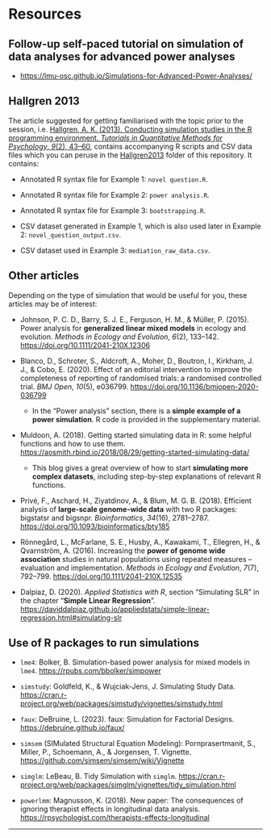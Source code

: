 # Resources
## Follow-up self-paced tutorial on simulation of data analyses for advanced power analyses
* <a href="https://lmu-osc.github.io/Simulations-for-Advanced-Power-Analyses/" target="_blank">https://lmu-osc.github.io/Simulations-for-Advanced-Power-Analyses/</a>

## Hallgren 2013

The article suggested for getting familiarised with the topic prior to the session, i.e. [Hallgren, A. K. (2013). Conducting simulation studies in the R programming environment. *Tutorials in Quantitative Methods for Psychology*, *9*(2), 43–60](https://doi.org/10.20982/tqmp.09.2.p043), contains accompanying R scripts and CSV data files which you can peruse in the [Hallgren2013](https://github.com/lmu-osc/Introduction-Simulations-in-R/tree/main/Hallgren2013) folder of this repository. It contains:  

* Annotated R syntax file for Example 1: `novel question.R`.  
* Annotated R syntax file for Example 2: `power analysis.R`.  
* Annotated R syntax file for Example 3: `bootstrapping.R`.  

* CSV dataset generated in Example 1, which is also used later in Example 2: `novel_question_output.csv`.  
* CSV dataset used in Example 3: `mediation_raw_data.csv`.

## Other articles

Depending on the type of simulation that would be useful for you, these articles may be of interest:  

* Johnson, P. C. D., Barry, S. J. E., Ferguson, H. M., & Müller, P. (2015). Power analysis for **generalized linear mixed models** in ecology and evolution. *Methods in Ecology and Evolution*, *6*(2), 133–142. <a href="https://doi.org/10.1111/2041-210X.12306" target="_blank">https://doi.org/10.1111/2041-210X.12306</a>

* Blanco, D., Schroter, S., Aldcroft, A., Moher, D., Boutron, I., Kirkham, J. J., & Cobo, E. (2020). Effect of an editorial intervention to improve the completeness of reporting of randomised trials: a randomised controlled trial. *BMJ Open*, *10*(5), e036799. <a href="https://doi.org/10.1136/bmjopen-2020-036799" target="_blank">https://doi.org/10.1136/bmjopen-2020-036799</a>
  * In the "Power analysis" section, there is a **simple example of a power simulation**. R code is provided in the supplementary material. 

* Muldoon, A. (2018). Getting started simulating data in R: some helpful functions and how to use them. <a href="https://aosmith.rbind.io/2018/08/29/getting-started-simulating-data/" target="_blank">https://aosmith.rbind.io/2018/08/29/getting-started-simulating-data/</a> 
  * This blog gives a great overview of how to start **simulating more complex datasets**, including step-by-step explanations of relevant R functions. 

* Privé, F., Aschard, H., Ziyatdinov, A., & Blum, M. G. B. (2018). Efficient analysis of **large-scale genome-wide data** with two R packages: bigstatsr and bigsnpr. *Bioinformatics*, *34*(16), 2781–2787. <a href="https://doi.org/10.1093/bioinformatics/bty185" target="_blank">https://doi.org/10.1093/bioinformatics/bty185</a>  

* Rönnegård, L., McFarlane, S. E., Husby, A., Kawakami, T., Ellegren, H., & Qvarnström, A. (2016). Increasing the **power of genome wide association** studies in natural populations using repeated measures – evaluation and implementation. *Methods in Ecology and Evolution*, *7*(7), 792–799. <a href="https://doi.org/10.1111/2041-210X.12535" target="_blank">https://doi.org/10.1111/2041-210X.12535</a>

* Dalpiaz, D. (2020). *Applied Statistics with R*, section "Simulating SLR" in the chapter "**Simple Linear Regression**". <a href="https://daviddalpiaz.github.io/appliedstats/simple-linear-regression.html#simulating-slr" target="_blank">https://daviddalpiaz.github.io/appliedstats/simple-linear-regression.html#simulating-slr</a>


## Use of R packages to run simulations  

* `lme4`: Bolker, B. Simulation-based power analysis for mixed models in `lme4`. <a href="https://rpubs.com/bbolker/simpower" target="_blank">https://rpubs.com/bbolker/simpower</a>

* `simstudy`: Goldfeld, K., & Wujciak-Jens, J. Simulating Study Data. <a href="https://cran.r-project.org/web/packages/simstudy/vignettes/simstudy.html" target="_blank">https://cran.r-project.org/web/packages/simstudy/vignettes/simstudy.html</a>

* `faux`: DeBruine, L. (2023). faux: Simulation for Factorial Designs. <a href="https://debruine.github.io/faux/" target="_blank">https://debruine.github.io/faux/</a>  

* `simsem` (SIMulated Structural Equation Modeling): Pornprasertmanit, S., Miller, P., Schoemann, A., & Jorgensen, T. Vignette. <a href="https://github.com/simsem/simsem/wiki/Vignette" target="_blank">https://github.com/simsem/simsem/wiki/Vignette</a> 

* `simglm`: LeBeau, B. Tidy Simulation with `simglm`. <a href="https://cran.r-project.org/web/packages/simglm/vignettes/tidy_simulation.html" target="_blank">https://cran.r-project.org/web/packages/simglm/vignettes/tidy_simulation.html</a>   

* `powerlmm`: Magnusson, K. (2018). New paper: The consequences of ignoring therapist effects in longitudinal data analysis. <a href="https://rpsychologist.com/therapists-effects-longitudinal" target="_blank">https://rpsychologist.com/therapists-effects-longitudinal</a>  


***



